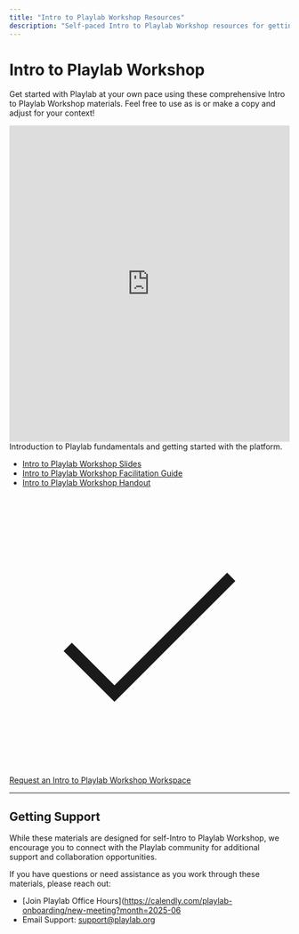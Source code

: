 ```yaml
---
title: "Intro to Playlab Workshop Resources"
description: "Self-paced Intro to Playlab Workshop resources for getting started with Playlab"
---
```


# <Icon icon="graduation-cap" size="32" className="inline-block align-text-bottom mr-3" /> Intro to Playlab Workshop

Get started with Playlab at your own pace using these comprehensive Intro to Playlab Workshop materials. Feel free to use as is or make a copy and adjust for your context!

<iframe src="https://docs.google.com/presentation/d/e/2PACX-1vSZbISHyG5cu16vTZncDDpSBdd-_2NaAffrb6gkd9yYylxV606x5e6ERSRQ1maQgnk4GlPOF31Tj8ea/pubembed?start=false&loop=false&delayms=3000" frameborder="0" width="100%" height="569" allowfullscreen="true" mozallowfullscreen="true" webkitallowfullscreen="true"></iframe>

<Card title="Intro to Playlab Workshop Resources" icon="book-open">
  Introduction to Playlab fundamentals and getting started with the platform.
  
  - [Intro to Playlab Workshop Slides](https://docs.google.com/presentation/d/1y-P5LXi8b7TPy6C8hp1GJ-lpTJ9ccFEbhOI_IgmnvO0/copy)
  - [Intro to Playlab Workshop Facilitation Guide](https://docs.google.com/document/d/15ZGpZIsJqWqmWok8P2q3PFwd5Clj6by2HsJkmPkorHM/copy)
  - [Intro to Playlab Workshop Handout](https://docs.google.com/document/d/1YWUakUGvpiYyhs5s-RhLTheQW2LFkcMgBYxsFHwAmFk/copy)
</Card>

<a className="px-2 py-1.5 text-sm font-medium rounded-md bg-amber-400 text-black hover:bg-amber-300 inline-flex items-center" href="https://forms.gle/EmnTQxwXqtrUAPdF8">
  <svg className="w-4 h-4 mr-1.5" viewBox="0 0 24 24" fill="none" xmlns="http://www.w3.org/2000/svg">
    <path d="M5 13l4 4L19 7" stroke="currentColor" strokeWidth="3" strokeLinecap="round" strokeLinejoin="round"/>
  </svg>
  Request an Intro to Playlab Workshop Workspace
</a>

---

## <Icon icon="handshake" size="24" className="inline-block align-text-bottom mr-2" /> Getting Support

While these materials are designed for self-Intro to Playlab Workshop, we encourage you to connect with the Playlab community for additional support and collaboration opportunities.

If you have questions or need assistance as you work through these materials, please reach out:

- [Join Playlab Office Hours](https://calendly.com/playlab-onboarding/new-meeting?month=2025-06
- Email Support: support@playlab.org